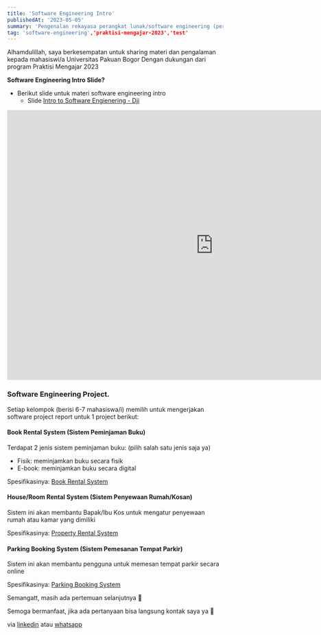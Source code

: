 ```yaml
---
title: 'Software Engineering Intro'
publishedAt: '2023-05-05'
summary: 'Pengenalan rekayasa perangkat lunak/software engineering (pertemuan 1)'
tag: 'software-engineering','praktisi-mengajar-2023','test'
---
```


Alhamdulillah, saya berkesempatan untuk sharing materi dan pengalaman kepada mahasiswi/a Universitas Pakuan Bogor 
Dengan dukungan dari program Praktisi Mengajar 2023



**Software Engineering Intro Slide?**

* Berikut slide untuk materi software engineering intro
    * Slide [Intro to Software Engienering - Dji](https://docs.google.com/presentation/d/15FUeUPg-YY7R157IhOuC9cRQdI79-iihjYWpX8yZMRw/edit?usp=sharing)

<iframe src="https://docs.google.com/presentation/d/e/2PACX-1vQcn1YJrEDpKrZlbsifINxoSEuFecbYue5s7eyV6Ljv4xZmaS7FG6g2KsI5zqqOLri7W6z0T0srG_YY/embed?start=true&loop=true&delayms=3000" frameborder="0" width="960" height="629" allowfullscreen="true" mozallowfullscreen="true" webkitallowfullscreen="true"></iframe>

### Software Engineering Project.
Setiap kelompok (berisi 6-7 mahasiswa/i) memilih untuk mengerjakan software project report untuk 1 project berikut:

#### Book Rental System (Sistem Peminjaman Buku)

Terdapat 2 jenis sistem peminjaman buku: (pilih salah satu jenis saja ya)
* Fisik: meminjamkan buku secara fisik 
* E-book: meminjamkan buku secara digital

Spesifikasinya: [Book Rental System](https://docs.google.com/document/d/1V20sOcGrThNWb6wFx2COeMhxbKyMX9sq/edit?usp=sharing&ouid=117813092338862245760&rtpof=true&sd=true)

#### House/Room Rental System (Sistem Penyewaan Rumah/Kosan)

Sistem ini akan membantu Bapak/Ibu Kos untuk mengatur penyewaan rumah atau kamar yang dimiliki

Spesifikasinya: [Property Rental System](https://docs.google.com/document/d/1SumSxZZHEdDQcWVEwDsRR2KWW1wDJzPu/edit?usp=sharing&ouid=117813092338862245760&rtpof=true&sd=true)

#### Parking Booking System (Sistem Pemesanan Tempat Parkir)

Sistem ini akan membantu pengguna untuk memesan tempat parkir secara online

Spesifikasinya: [Parking Booking System](https://docs.google.com/document/d/1P5mHzSdzFtduMw7SDE4EkFlnbPtO8LXM/edit?usp=sharing&ouid=117813092338862245760&rtpof=true&sd=true)




Semangatt, masih ada pertemuan selanjutnya 😬

Semoga bermanfaat, jika ada pertanyaan bisa langsung kontak saya ya 🙏

via [linkedin](https://linkedin.com/in/djiwandou) atau [whatsapp](https://wa.me/+6282230917591)